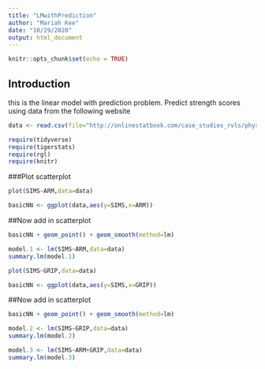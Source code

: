 ```yaml
---
title: "LMwithPrediction"
author: "Mariah Kee"
date: "10/29/2020"
output: html_document
---
```


```r
knitr::opts_chunk$set(echo = TRUE)
```

## Introduction  
this is the linear model with prediction problem.
Predict strength scores using data from the following website

```r
data <- read.csv(file="http://onlinestatbook.com/case_studies_rvls/physical_strength/data.txt",sep="",header=TRUE)  
```
```r
require(tidyverse)
require(tigerstats)
require(rgl)
require(knitr)
```
###Plot scatterplot

```r
plot(SIMS~ARM,data=data)
```

```r
basicNN <- ggplot(data,aes(y=SIMS,x=ARM))
```
##Now add in scatterplot

```r
basicNN + geom_point() + geom_smooth(method=lm)
```


```r
model.1 <- lm(SIMS~ARM,data=data)
summary.lm(model.1)
```

```r
plot(SIMS~GRIP,data=data)
```


```r
basicNN <- ggplot(data,aes(y=SIMS,x=GRIP))
```
##Now add in scatterplot

```r
basicNN + geom_point() + geom_smooth(method=lm)
```

```r
model.2 <- lm(SIMS~GRIP,data=data)
summary.lm(model.2)
```


```r
model.3 <- lm(SIMS~ARM+GRIP,data=data)
summary.lm(model.3)
```




